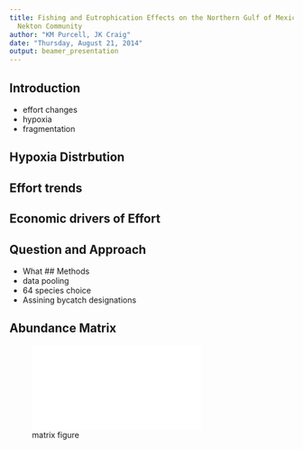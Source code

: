 ```yaml
---
title: Fishing and Eutrophication Effects on the Northern Gulf of Mexico Demersal
  Nekton Community
author: "KM Purcell, JK Craig"
date: "Thursday, August 21, 2014"
output: beamer_presentation
---
```


## Introduction
- effort changes
- hypoxia
- fragmentation

## Hypoxia Distrbution

## Effort trends

## Economic drivers of Effort


## Question and Approach
- What
## Methods
- data pooling
- 64 species choice
- Assining bycatch designations


## Abundance  Matrix

![matrix figure](figure/location.ext)

## 
